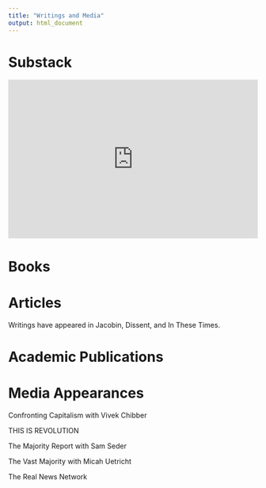 ```yaml
---
title: "Writings and Media"
output: html_document
---
```


# Substack

<iframe src="https://pmheideman.substack.com/embed" 
        width="100%" height="320" style="border:none;" 
        scrolling="no" frameborder="0">
</iframe>

# Books

# Articles

Writings have appeared in Jacobin, Dissent, and In These Times.

# Academic Publications

# Media Appearances

Confronting Capitalism with Vivek Chibber

THIS IS REVOLUTION

The Majority Report with Sam Seder

The Vast Majority with Micah Uetricht

The Real News Network

